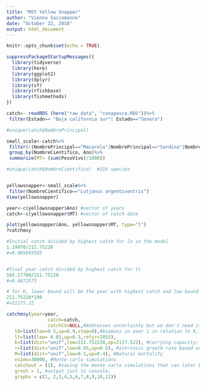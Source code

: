 ```yaml
---
title: "MSY Yellow Snapper"
author: "Vienna Saccomanno"
date: "October 22, 2018"
output: html_document
---
```


```r
knitr::opts_chunk$set(echo = TRUE)
```

```r

suppressPackageStartupMessages({
  library(tidyverse)
  library(here)
  library(ggplot2)
  library(dplyr)
  library(sf)
  library(rfishbase)
  library(fishmethods)
})

```


```r
catch<- readRDS (here("raw_data", "conapesca.RDS"))%>%
 filter(Estado== "Baja california sur"| Estado=="Sonora")

#unique(catch$NombrePrincipal)

small_scale<-catch%>%
 filter(!(NombrePrincipal=="Macarela"|NombrePrincipal=="Sardina"|NombrePrincipal=="Camaron"|NombrePrincipal=="Corvina"|NombrePrincipal=="Calamar"|NombrePrincipal=="Anchoveta"))%>%
 group_by(NombreCientifico, Ano)%>%
 summarize(MT= (sum(PesoVivo)/1000))

#unique(catch$NombreCientifico)  #316 species


yellowsnapper<-small_scale%>%
 filter(NombreCientifico=="Lutjanus argentiventris")
View(yellowsnapper)
```


```r
year<-c(yellowsnapper$Ano) #vector of years
catch<-c(yellowsnapper$MT) #vector of catch date

plot(yellowsnapper$Ano, yellowsnapper$MT, type="l")
?catchmsy

#Initial catch divided by highest catch for lo in the model
1.19970/211.75220
#=0.005665585


#final year catch divided by highest catch for lt
103.17780/211.75220
#=0.4872573

# for K, lower bound will be the year with highest catch and low bound will be greatest catch*100
211.75220*100
#=21175.22
```


```r
catchmsy(year=year,
               catch=catch,
               catchCV=NULL,#Addresses uncertainty but we don't need it
   l0=list(low=0.5,up=0.9,step=0),#biomass in year 1 in relation to K, Initial catch divided by highest catch
   lt=list(low= 0.01,up=0.3,refyr=2015),
   k=list(dist="unif",low=211.752220,up=2117.522), #carrying capacity; low bound=highest reported catch, high=highest catch*100
   r=list(dist="unif",low=0.05,up=0.5), #intrinsic growth rate based on resiliene; Low  0.05–0.5
   M=list(dist="unif",low=0.1,up=0.4), #Natural mortality
   nsims=30000, #Monte carlo simulations
   catchout = (1), #saving the monte carlo simulations that can later be graphed
   grout = 1, #output just to console,
   graphs = c(1, 2,3,4,5,6,7,8,9,10,11))
```

